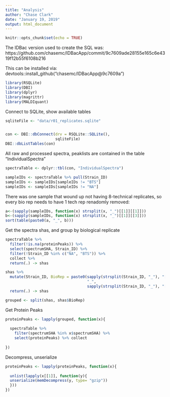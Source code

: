 ```yaml
---
title: "Analysis"
author: "Chase Clark"
date: "January 19, 2019"
output: html_document
---
```


```r
knitr::opts_chunk$set(echo = TRUE)
```


The IDBac version used to create the SQL was:  https://github.com/chasemc/IDBacApp/commit/9c7609ade28155e165c6e4319f12b55f6108b216

This can be installed via: 
devtools::install_github("chasemc/IDBacApp@9c7609a")

```r
library(RSQLite)
library(DBI)
library(dplyr)
library(magrittr)
library(MALDIquant)
```

Connect to SQLite, show available tables
```r
sqliteFile <- "data/r01_replicates.sqlite"


con <- DBI::dbConnect(drv = RSQLite::SQLite(),
                      sqliteFile)
DBI::dbListTables(con)
```

All raw and processed spectra, peaklists are contained in the table "IndividualSpectra" 
```r
spectraTable <- dplyr::tbl(con, "IndividualSpectra")
```


```r
sampleIDs <- spectraTable %>% pull(Strain_ID)
sampleIDs <- sampleIDs[sampleIDs != "BTS"]
sampleIDs <- sampleIDs[sampleIDs != "NA"]
```

There was one sample that wound up not having 8-technical replicates, so every bio rep needs to have 1 tech rep renadomly removed:
```r
a<-(sapply(sampleIDs, function(x) strsplit(x, "_")[[1]][[1]]))
b<-(sapply(sampleIDs, function(x) strsplit(x, "_")[[1]][[3]]))
sort(table(paste0(a, "_", b)))
```


Get the spectra shas, and group by biological replicate
```r
spectraTable %>% 
  filter(!is.na(proteinPeaks)) %>% 
  select(spectrumSHA, Strain_ID) %>% 
  filter(!Strain_ID %in% c("NA", "BTS")) %>% 
  collect %>% 
  return(.) -> shas

shas %>% 
  mutate(Strain_ID, BioRep = paste0(sapply(strsplit(Strain_ID, "_"), "[", 1),
                                    "_",
                                    sapply(strsplit(Strain_ID, "_"), "[", 3))) %>%  
  return(.) -> shas

```

```r
grouped <- split(shas, shas$BioRep)

```

Get Protein Peaks
```r
proteinPeaks <- lapply(grouped, function(x){
  
  spectraTable %>% 
    filter(spectrumSHA %in% x$spectrumSHA) %>% 
    select(proteinPeaks) %>% collect 
  
})
```

Decompress, unserialize
```r
proteinPeaks <- lapply(proteinPeaks, function(x){
  
  unlist(lapply(x[[1]], function(y){
  unserialize(memDecompress(y, type= "gzip"))
  }))
})
```







